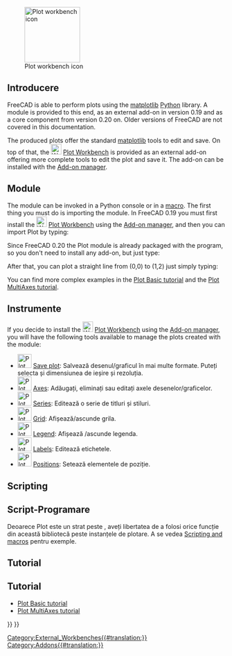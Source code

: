 <languages/>

[[Image:Workbench_Plot.svg|thumb|128px|Plot workbench icon]]

{{TOCright}}

<span id="Introduction"></span>
== Introducere ==

FreeCAD is able to perform plots using the [https://matplotlib.org/ matplotlib] [[Python|Python]] library. A module is provided to this end, as an external add-on in version 0.19 and as a core component from version 0.20 on. Older versions of FreeCAD are not covered in this documentation.

The produced plots offer the standard [https://matplotlib.org/ matplotlib] tools to edit and save. On top of that, the [[Image:Workbench_Plot.svg|24px]] [[Plot_Workbench|Plot Workbench]] is provided as an external add-on offering more complete tools to edit the plot and save it. The add-on can be installed with the [[Std_AddonMgr|Add-on manager]].

==Module==

The module can be invoked in a Python console or in a [[Macros|macro]]. The first thing you must do is importing the module. In FreeCAD 0.19 you must first install the [[Image:Workbench_Plot.svg|24px]] [[Plot_Workbench|Plot Workbench]] using the [[Std_AddonMgr|Add-on manager]], and then you can import Plot by typing:

{{Code|code=
from freecad.plot import Plot
}}

Since FreeCAD 0.20 the Plot module is already packaged with the program, so you don't need to install any add-on, but just type:

{{Code|code=
from FreeCAD.Plot import Plot
}}

After that, you can plot a straight line from (0,0) to (1,2) just simply typing:

{{Code|code=
Plot.plot([0, 1], [0, 2])
}}

You can find more complex examples in the [[Plot_Basic_tutorial|Plot Basic tutorial]] and the [[Plot_MultiAxes_tutorial|Plot MultiAxes tutorial]].

<span id="Workbench_Tools"></span>
==Instrumente==

If you decide to install the [[Image:Workbench_Plot.svg|24px]] [[Plot_Workbench|Plot Workbench]] using the [[Std_AddonMgr|Add-on manager]], you will have the following tools available to manage the plots created with the module:

<div class="mw-translate-fuzzy">
* [[Image:Plot_Save.png|32px]] [[Plot_Save|Save plot]]: Salvează desenul/graficul în mai multe formate. Puteți selecta și dimensiunea de ieșire și rezoluția.
* [[Image:Plot_Axes.png|32px]] [[Plot_Axes|Axes]]: Adăugați, eliminați sau editați axele desenelor/graficelor.
* [[Image:Plot_Series.png|32px]] [[Plot_Series|Series]]: Editează o serie de titluri și stiluri.
* [[Image:Plot_Grid.png|32px]] [[Plot_Grid|Grid]]: Afișează/ascunde grila.
* [[Image:Plot_Legend.png|32px]] [[Plot_Legend|Legend]]: Afișează /ascunde legenda.
* [[Image:Plot_Labels.png|32px]] [[Plot_Labels|Labels]]: Editează etichetele.
* [[Image:Plot_Positions.png|32px]] [[Plot_Positions|Positions]]: Setează elementele de poziție.
</div>

==Scripting==

==Script-Programare==
Deoarece Plot este un strat peste {{incode|matplotlib}}, aveți libertatea de a folosi orice funcție din această bibliotecă peste instanțele de plotare. A se vedea [[Scripting_and_macros|Scripting and macros]] pentru exemple.

==Tutorial==

==Tutorial==
* [[Plot Basic tutorial]]
* [[Plot MultiAxes tutorial]]


{{Plot_Tools_navi{{#translation:}}}}
{{Userdocnavi{{#translation:}}}}
[[Category:External_Workbenches{{#translation:}}]]
[[Category:Addons{{#translation:}}]]